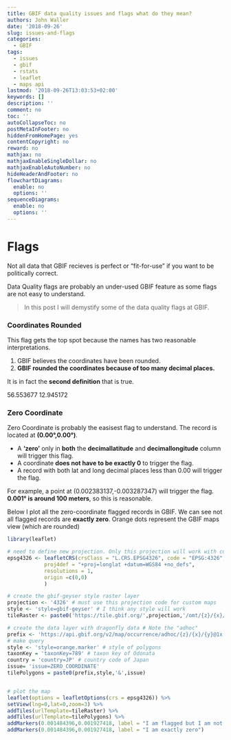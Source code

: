 ```yaml
---
title: GBIF data quality issues and flags what do they mean? 
authors: John Waller
date: '2018-09-26'
slug: issues-and-flags
categories:
  - GBIF
tags:
  - issues
  - gbif
  - rstats
  - leaflet
  - maps api
lastmod: '2018-09-26T13:03:53+02:00'
keywords: []
description: ''
comment: no
toc: ''
autoCollapseToc: no
postMetaInFooter: no
hiddenFromHomePage: yes
contentCopyright: no
reward: no
mathjax: no
mathjaxEnableSingleDollar: no
mathjaxEnableAutoNumber: no
hideHeaderAndFooter: no
flowchartDiagrams:
  enable: no
  options: ''
sequenceDiagrams:
  enable: no
  options: ''
---
```


# Flags
Not all data that GBIF recieves is perfect or "fit-for-use" if you want to be politically correct.

Data Quality flags are probably an under-used GBIF feature as some flags are not easy to understand. 

> In this post I will demystify some of the data quality flags at GBIF. 

### Coordinates Rounded 

This flag gets the top spot because the names has two reasonable interpretations. 

1. GBIF believes the coordinates have been rounded. 
2. **GBIF rounded the coordinates because of too many decimal places.**

It is in fact the **second definition** that is true. 

56.553677
12.945172



### Zero Coordinate

Zero Coordinate is probably the easisest flag to understand. The record is located at **(0.00°,0.00°)**. 

* A **'zero'** only in **both** the **decimallatitude** and **decimallongitude** column will trigger this flag. 
* A coordinate **does not have to be exactly 0** to trigger the flag. 
* A record with both lat and long decimal places less than 0.00 will trigger the flag. 

For example, a point at (0.002383137,-0.003287347) will trigger the flag. **0.001° is around 100 meters**, so this is reasonable. 

Below I plot all the zero-coordinate flagged records in GBIF. We can see not all flagged records are **exactly zero**. Orange dots represent the GBIF maps view (which are rounded)

```r
library(leaflet)

# need to define new projection. Only this projection will work with custom queries. 
epsg4326 <- leafletCRS(crsClass = "L.CRS.EPSG4326", code = "EPSG:4326",
            proj4def = "+proj=longlat +datum=WGS84 +no_defs",
            resolutions = 1,
            origin =c(0,0)
            )

# create the gbif-geyser style raster layer 
projection <- '4326' # must use this projection code for custom maps
style <- 'style=gbif-geyser' # I think any style will work 
tileRaster <- paste0('https://tile.gbif.org/',projection,'/omt/{z}/{x}/{y}@1x.png?',style)

# create the data layer with dragonfly data # Note the "adhoc"
prefix <- 'https://api.gbif.org/v2/map/occurrence/adhoc/{z}/{x}/{y}@1x.png?'
# make query 
style <- 'style=orange.marker' # style of polygons 
taxonKey = 'taxonKey=789' # taxon key of Odonata 
country = 'country=JP' # country code of Japan
issue= 'issue=ZERO_COORDINATE'
tilePolygons = paste0(prefix,style,'&',issue)


# plot the map 
leaflet(options = leafletOptions(crs = epsg4326)) %>%
setView(lng=0,lat=0,zoom=3) %>% 
addTiles(urlTemplate=tileRaster) %>%
addTiles(urlTemplate=tilePolygons) %>%
addMarkers(0.001484396,0.001927418, label = "I am flagged but I am not exactly zero") %>%
addMarkers(0.001484396,0.001927418, label = "I am exactly zero")
     
```











<!--more-->
